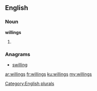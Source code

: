==English==

===Noun===
'''willings'''

# {{plural of|willing}}

===Anagrams===
* [[swilling#English|swilling]]

[[Category:English plurals]]

[[ar:willings]]
[[fr:willings]]
[[ku:willings]]
[[my:willings]]